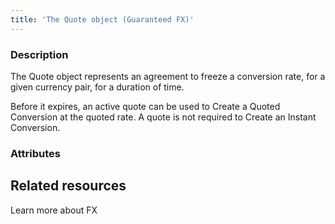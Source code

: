 ```yaml
---
title: 'The Quote object (Guaranteed FX)'  
---
```


  
### Description
The Quote object represents an agreement to freeze a conversion rate, for a given currency pair, for a duration of time.   

Before it expires, an active quote can be used to Create a Quoted Conversion at the quoted rate. A quote is not required to Create an Instant Conversion. 

### Attributes  

<Id />  

<CreationDate />  

<ExpirationDate />  

<Status />  

<DebitedFunds />  

<CreditedFunds />  

<ConversionRateResponse />  

<Tag />  

<Duration />

## Related resources

<Card title="Guide" href="/guides/fx">Learn more about FX</Card>
